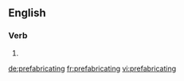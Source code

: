 ==English==

===Verb===
{{head|en}}

# {{present participle of|prefabricate}}

[[de:prefabricating]]
[[fr:prefabricating]]
[[vi:prefabricating]]